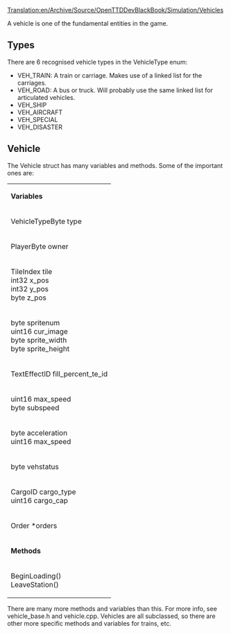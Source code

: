 [[Translation:en/Archive/Source/OpenTTDDevBlackBook/Simulation/Vehicles]]
{{en/Development/Navigation}}

A vehicle is one of the fundamental entities in the game.

==Types==
There are 6 recognised vehicle types in the VehicleType enum:
* VEH_TRAIN: A train or carriage. Makes use of a linked list for the carriages.
* VEH_ROAD: A bus or truck. Will probably use the same linked list for articulated vehicles.
* VEH_SHIP
* VEH_AIRCRAFT
* VEH_SPECIAL
* VEH_DISASTER

==Vehicle==
The Vehicle struct has many variables and methods. Some of the important ones are:
{|
| colspan=2 | '''Variables'''
|-
| VehicleTypeByte type
| The vehicle type
|-
| PlayerByte owner
| owner of the vehicle
|-
| TileIndex tile<br>int32 x_pos<br>int32 y_pos<br>byte z_pos
| Its current location<br>x_pos and y_pos are world coordinates in 1/16th of a tile.
|-
| byte spritenum<br>uint16 cur_image<br>byte sprite_width<br>byte sprite_height
| Sprite infomation
|-
| TextEffectID fill_percent_te_id
| a text-effect id to a loading indicator object
|-
| uint16 max_speed<br>byte subspeed
| Speed of the train
|-
| byte acceleration<br>uint16 max_speed
| Acceleration and max speed
|-
| byte vehstatus
| Status
|-
| CargoID cargo_type<br>uint16 cargo_cap
| Type and amount of cargo
|-
| Order *orders
| Linked list of orders
|-
| colspan=2 | '''Methods'''
|-
| BeginLoading()<br>LeaveStation()
| Entering and leaving a station
|}
There are many more methods and variables than this. For more info, see vehicle_base.h and vehicle.cpp. Vehicles are all subclassed, so there are other more specific methods and variables for trains, etc.